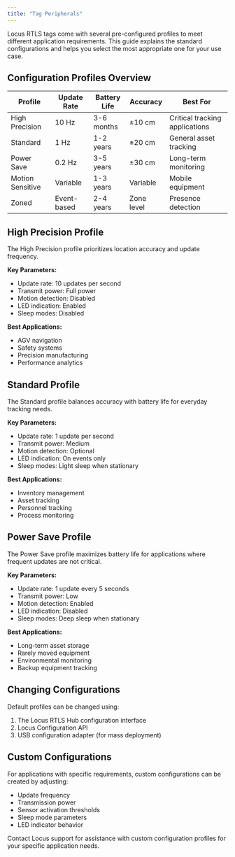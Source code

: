 ```yaml
---
title: "Tag Peripherals"
---
```


Locus RTLS tags come with several pre-configured profiles to meet different application requirements. This guide explains the standard configurations and helps you select the most appropriate one for your use case.

## Configuration Profiles Overview

| Profile | Update Rate | Battery Life | Accuracy | Best For |
|---------|-------------|--------------|----------|----------|
| High Precision | 10 Hz | 3-6 months | ±10 cm | Critical tracking applications |
| Standard | 1 Hz | 1-2 years | ±20 cm | General asset tracking |
| Power Save | 0.2 Hz | 3-5 years | ±30 cm | Long-term monitoring |
| Motion Sensitive | Variable | 1-3 years | Variable | Mobile equipment |
| Zoned | Event-based | 2-4 years | Zone level | Presence detection |

## High Precision Profile

The High Precision profile prioritizes location accuracy and update frequency.

**Key Parameters:**
- Update rate: 10 updates per second
- Transmit power: Full power
- Motion detection: Disabled
- LED indication: Enabled
- Sleep modes: Disabled

**Best Applications:**
- AGV navigation
- Safety systems
- Precision manufacturing
- Performance analytics

## Standard Profile

The Standard profile balances accuracy with battery life for everyday tracking needs.

**Key Parameters:**
- Update rate: 1 update per second
- Transmit power: Medium
- Motion detection: Optional
- LED indication: On events only
- Sleep modes: Light sleep when stationary

**Best Applications:**
- Inventory management
- Asset tracking
- Personnel tracking
- Process monitoring

## Power Save Profile

The Power Save profile maximizes battery life for applications where frequent updates are not critical.

**Key Parameters:**
- Update rate: 1 update every 5 seconds
- Transmit power: Low
- Motion detection: Enabled
- LED indication: Disabled
- Sleep modes: Deep sleep when stationary

**Best Applications:**
- Long-term asset storage
- Rarely moved equipment
- Environmental monitoring
- Backup equipment tracking

## Changing Configurations

Default profiles can be changed using:

1. The Locus RTLS Hub configuration interface
2. Locus Configuration API
3. USB configuration adapter (for mass deployment)

## Custom Configurations

For applications with specific requirements, custom configurations can be created by adjusting:

- Update frequency
- Transmission power
- Sensor activation thresholds
- Sleep mode parameters
- LED indicator behavior

Contact Locus support for assistance with custom configuration profiles for your specific application needs.
